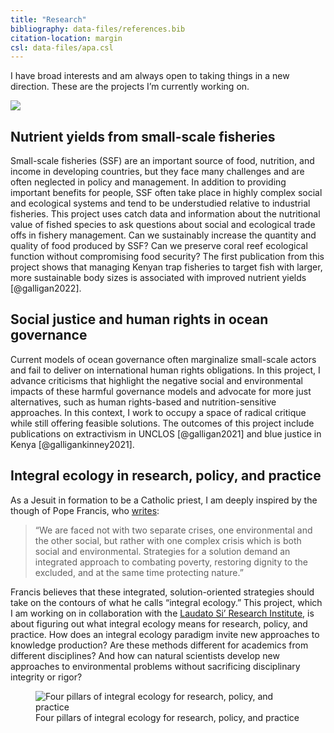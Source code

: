 ```yaml
---
title: "Research"
bibliography: data-files/references.bib
citation-location: margin
csl: data-files/apa.csl
---
```


I have broad interests and am always open to taking things in a new direction. These are the projects I'm currently working on.

:::{.column-screen}
![](data-files/fishingcamplamu.jpg)
:::

## Nutrient yields from small-scale fisheries

Small-scale fisheries (SSF) are an important source of food, nutrition, and income in developing countries, but they face many challenges and are often neglected in policy and management. In addition to providing important benefits for people, SSF often take place in highly complex social and ecological systems and tend to be understudied relative to industrial fisheries. This project uses catch data and information about the nutritional value of fished species to ask questions about social and ecological trade offs in fishery management. Can we sustainably increase the quantity and quality of food produced by SSF? Can we preserve coral reef ecological function without compromising food security? The first publication from this project shows that managing Kenyan trap fisheries to target fish with larger, more sustainable body sizes is associated with improved nutrient yields [@galligan2022].

## Social justice and human rights in ocean governance

Current models of ocean governance often marginalize small-scale actors and fail to deliver on international human rights obligations. In this project, I advance criticisms that highlight the negative social and environmental impacts of these harmful governance models and advocate for more just alternatives, such as human rights-based and nutrition-sensitive approaches. In this context, I work to occupy a space of radical critique while still offering feasible solutions. The outcomes of this project include publications on extractivism in UNCLOS [@galligan2021] and blue justice in Kenya [@galligankinney2021].

## Integral ecology in research, policy, and practice

As a Jesuit in formation to be a Catholic priest, I am deeply inspired by the though of Pope Francis, who [writes](https://www.vatican.va/content/francesco/en/encyclicals/documents/papa-francesco_20150524_enciclica-laudato-si.html):

> "We are faced not with two separate crises, one environmental and the other social, but rather with one complex crisis which is both social and environmental. Strategies for a solution demand an integrated approach to combating poverty, restoring dignity to the excluded, and at the same time protecting nature."

Francis believes that these integrated, solution-oriented strategies should take on the contours of what he calls "integral ecology." This project, which I am working on in collaboration with the [Laudato Si' Research Institute](https://lsri.campion.ox.ac.uk/), is about figuring out what integral ecology means for research, policy, and practice. How does an integral ecology paradigm invite new approaches to knowledge production? Are these methods different for academics from different disciplines? And how can natural scientists develop new approaches to environmental problems without sacrificing disciplinary integrity or rigor?

![Four pillars of integral ecology for research, policy, and practice](data-files/integralecology.png)



